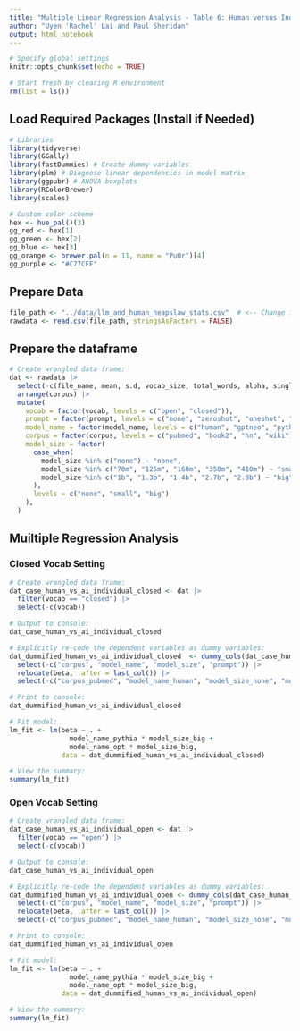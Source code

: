 ```yaml
---
title: "Multiple Linear Regression Analysis - Table 6: Human versus Individual LLMs"
author: "Uyen 'Rachel' Lai and Paul Sheridan"
output: html_notebook
---
```


```r
# Specify global settings
knitr::opts_chunk$set(echo = TRUE)

# Start fresh by clearing R environment
rm(list = ls())
```


## Load Required Packages (Install if Needed)

```r
# Libraries
library(tidyverse)
library(GGally)
library(fastDummies) # Create dummy variables
library(plm) # Diagnose linear dependencies in model matrix
library(ggpubr) # ANOVA boxplots
library(RColorBrewer)
library(scales)

# Custom color scheme
hex <- hue_pal()(3)
gg_red <- hex[1]
gg_green <- hex[2]
gg_blue <- hex[3]
gg_orange <- brewer.pal(n = 11, name = "PuOr")[4]
gg_purple <- "#C77CFF"
```

## Prepare Data

```r
file_path <- "../data/llm_and_human_heapslaw_stats.csv"  # <-- Change if necessary
rawdata <- read.csv(file_path, stringsAsFactors = FALSE)
```

## Prepare the dataframe

```r
# Create wrangled data frame:
dat <- rawdata |>
  select(-c(file_name, mean, s.d, vocab_size, total_words, alpha, singleton_count, r)) |> #Drop
  arrange(corpus) |>
  mutate(
    vocab = factor(vocab, levels = c("open", "closed")),
    prompt = factor(prompt, levels = c("none", "zeroshot", "oneshot", "fewshot")),
    model_name = factor(model_name, levels = c("human", "gptneo", "pythia", "opt")),
    corpus = factor(corpus, levels = c("pubmed", "book2", "hn", "wiki")),
    model_size = factor(
      case_when(
        model_size %in% c("none") ~ "none",
        model_size %in% c("70m", "125m", "160m", "350m", "410m") ~ "small",
        model_size %in% c("1b", "1.3b", "1.4b", "2.7b", "2.8b") ~ "big"
      ),
      levels = c("none", "small", "big")
    ),
  )
```


## Muiltiple Regression Analysis

### Closed Vocab Setting

```r
# Create wrangled data frame:
dat_case_human_vs_ai_individual_closed <- dat |>
  filter(vocab == "closed") |>
  select(-c(vocab)) 

# Output to console:
dat_case_human_vs_ai_individual_closed 
```


```r
# Explicitly re-code the dependent variables as dummy variables:
dat_dummified_human_vs_ai_individual_closed  <- dummy_cols(dat_case_human_vs_ai_individual_closed, select_columns = c("corpus", "model_name", "model_size", "prompt")) |>
  select(-c("corpus", "model_name", "model_size", "prompt")) |>
  relocate(beta, .after = last_col()) |>
  select(-c("corpus_pubmed", "model_name_human", "model_size_none", "model_size_small", "prompt_none", "prompt_zeroshot"))

# Print to console:
dat_dummified_human_vs_ai_individual_closed
```


```r
# Fit model:
lm_fit <- lm(beta ~ . +
               model_name_pythia * model_size_big +
               model_name_opt * model_size_big,
             data = dat_dummified_human_vs_ai_individual_closed)

# View the summary:
summary(lm_fit)
```



### Open Vocab Setting

```r
# Create wrangled data frame:
dat_case_human_vs_ai_individual_open <- dat |>
  filter(vocab == "open") |>
  select(-c(vocab)) 

# Output to console:
dat_case_human_vs_ai_individual_open
```

```r
# Explicitly re-code the dependent variables as dummy variables:
dat_dummified_human_vs_ai_individual_open <- dummy_cols(dat_case_human_vs_ai_individual_open, select_columns = c("corpus", "model_name", "model_size", "prompt")) |>
  select(-c("corpus", "model_name", "model_size", "prompt")) |>
  relocate(beta, .after = last_col()) |>
  select(-c("corpus_pubmed", "model_name_human", "model_size_none", "model_size_small", "prompt_none", "prompt_zeroshot"))

# Print to console:
dat_dummified_human_vs_ai_individual_open
```


```r
# Fit model:
lm_fit <- lm(beta ~ . +
               model_name_pythia * model_size_big +
               model_name_opt * model_size_big,
             data = dat_dummified_human_vs_ai_individual_open)

# View the summary:
summary(lm_fit)
```




